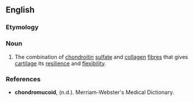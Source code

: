 ==English==

===Etymology===
{{prefix|en|chondro|mucoid}}

===Noun===
{{en-noun|~}}

# {{lb|en|obsolete|anatomy}} The combination of [[chondroitin]] [[sulfate]] and [[collagen]] [[fibres]] that gives [[cartilage]] its [[resilience]] and [[flexibility]].

===References===
* '''chondromucoid''', (n.d.). Merriam-Webster's Medical Dictionary.